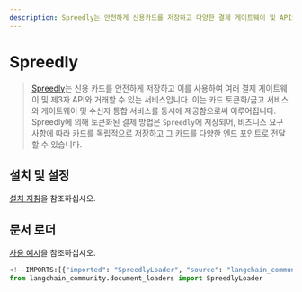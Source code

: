 ```yaml
---
description: Spreedly는 안전하게 신용카드를 저장하고 다양한 결제 게이트웨이 및 API와 거래할 수 있는 서비스를 제공합니다.
---
```


# Spreedly

> [Spreedly](https://docs.spreedly.com/)는 신용 카드를 안전하게 저장하고 이를 사용하여 여러 결제 게이트웨이 및 제3자 API와 거래할 수 있는 서비스입니다. 이는 카드 토큰화/금고 서비스와 게이트웨이 및 수신자 통합 서비스를 동시에 제공함으로써 이루어집니다. Spreedly에 의해 토큰화된 결제 방법은 `Spreedly`에 저장되어, 비즈니스 요구 사항에 따라 카드를 독립적으로 저장하고 그 카드를 다양한 엔드 포인트로 전달할 수 있습니다.

## 설치 및 설정

[설치 지침](/docs/integrations/document_loaders/spreedly)을 참조하십시오.

## 문서 로더

[사용 예시](/docs/integrations/document_loaders/spreedly)을 참조하십시오.

```python
<!--IMPORTS:[{"imported": "SpreedlyLoader", "source": "langchain_community.document_loaders", "docs": "https://api.python.langchain.com/en/latest/document_loaders/langchain_community.document_loaders.spreedly.SpreedlyLoader.html", "title": "Spreedly"}]-->
from langchain_community.document_loaders import SpreedlyLoader
```